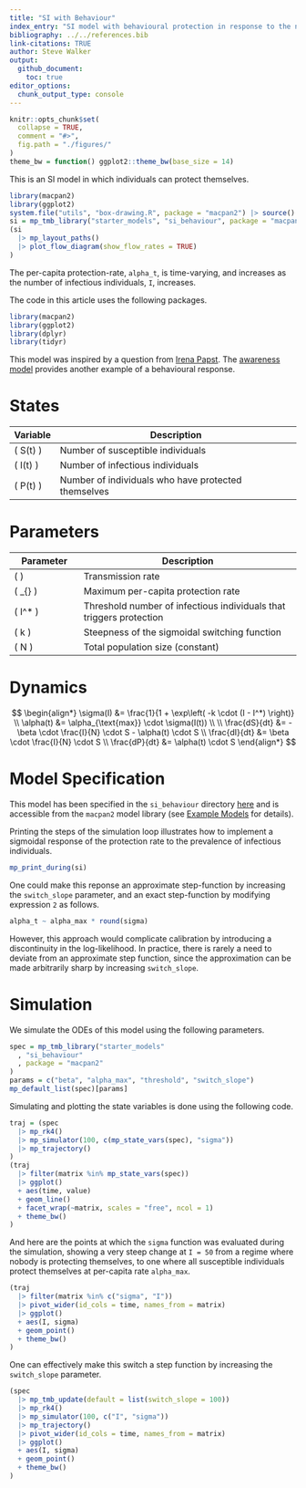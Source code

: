 ```yaml
---
title: "SI with Behaviour"
index_entry: "SI model with behavioural protection in response to the number of infectious individuals"
bibliography: ../../references.bib
link-citations: TRUE
author: Steve Walker
output: 
  github_document:
    toc: true
editor_options: 
  chunk_output_type: console
---
```


```r
knitr::opts_chunk$set(
  collapse = TRUE,
  comment = "#>",
  fig.path = "./figures/"
)
theme_bw = function() ggplot2::theme_bw(base_size = 14)
```


This is an SI model in which individuals can protect themselves.

```r
library(macpan2)
library(ggplot2)
system.file("utils", "box-drawing.R", package = "macpan2") |> source()
si = mp_tmb_library("starter_models", "si_behaviour", package = "macpan2")
(si 
  |> mp_layout_paths()
  |> plot_flow_diagram(show_flow_rates = TRUE)
)
```

The per-capita protection-rate, `alpha_t`, is time-varying, and increases as the number of infectious individuals, `I`, increases.

The code in this article uses the following packages.

```r
library(macpan2)
library(ggplot2)
library(dplyr)
library(tidyr)
```


This model was inspired by a question from [Irena Papst](https://github.com/papsti). The [awareness model](https://github.com/canmod/macpan2/tree/main/inst/starter_models/awareness) provides another example of a behavioural response.

# States


| Variable   | Description                                             |
|------------|---------------------------------------------------------|
| \( S(t) \) | Number of susceptible individuals                       |
| \( I(t) \) | Number of infectious individuals                        |
| \( P(t) \) | Number of individuals who have protected themselves     |



# Parameters

| Parameter              | Description                                                              |
|------------------------|--------------------------------------------------------------------------|
| \( \beta \)            | Transmission rate                                                       |
| \( \alpha_{\text{max}} \) | Maximum per-capita protection rate                                       |
| \( I^* \)              | Threshold number of infectious individuals that triggers protection     |
| \( k \)                | Steepness of the sigmoidal switching function                            |
| \( N \)                | Total population size (constant)                                         |


# Dynamics 

$$
\begin{align*}
\sigma(I) &= \frac{1}{1 + \exp\left( -k \cdot (I - I^*) \right)} \\
\alpha(t) &= \alpha_{\text{max}} \cdot \sigma(I(t)) \\
\\
\frac{dS}{dt} &= - \beta \cdot \frac{I}{N} \cdot S - \alpha(t) \cdot S \\
\frac{dI}{dt} &= \beta \cdot \frac{I}{N} \cdot S \\
\frac{dP}{dt} &= \alpha(t) \cdot S
\end{align*}
$$


# Model Specification

This model has been specified in the `si_behaviour` directory [here](https://github.com/canmod/macpan2/blob/main/inst/starter_models/si_behaviour/tmb.R) and is accessible from the `macpan2` model library (see [Example Models](https://canmod.github.io/macpan2/articles/example_models.html) for details). 

Printing the steps of the simulation loop illustrates how to implement a sigmoidal response of the protection rate to the prevalence of infectious individuals.

```r
mp_print_during(si)
```

One could make this reponse an approximate step-function by increasing the `switch_slope` parameter, and an exact step-function by modifying expression `2` as follows.

```r
alpha_t ~ alpha_max * round(sigma)
```

However, this approach would complicate calibration by introducing a discontinuity in the log-likelihood. In practice, there is rarely a need to deviate from an approximate step function, since the approximation can be made arbitrarily sharp by increasing `switch_slope`.

# Simulation

We simulate the ODEs of this model using the following parameters.

```r
spec = mp_tmb_library("starter_models"
  , "si_behaviour"
  , package = "macpan2"
)
params = c("beta", "alpha_max", "threshold", "switch_slope")
mp_default_list(spec)[params]
```


Simulating and plotting the state variables is done using the following code.

```r
traj = (spec 
  |> mp_rk4()
  |> mp_simulator(100, c(mp_state_vars(spec), "sigma"))
  |> mp_trajectory()
)
(traj
  |> filter(matrix %in% mp_state_vars(spec))
  |> ggplot()
  + aes(time, value)
  + geom_line()
  + facet_wrap(~matrix, scales = "free", ncol = 1)
  + theme_bw()
)
```

And here are the points at which the `sigma` function was evaluated during the simulation, showing a very steep change at `I = 50` from a regime where nobody is protecting themselves, to one where all susceptible individuals protect themselves at per-capita rate `alpha_max`.

```r
(traj
  |> filter(matrix %in% c("sigma", "I"))
  |> pivot_wider(id_cols = time, names_from = matrix)
  |> ggplot()
  + aes(I, sigma)
  + geom_point()
  + theme_bw()
)
```

One can effectively make this switch a step function by increasing the `switch_slope` parameter.
```r
(spec 
  |> mp_tmb_update(default = list(switch_slope = 100))
  |> mp_rk4()
  |> mp_simulator(100, c("I", "sigma"))
  |> mp_trajectory()
  |> pivot_wider(id_cols = time, names_from = matrix)
  |> ggplot()
  + aes(I, sigma)
  + geom_point()
  + theme_bw()
)
```
